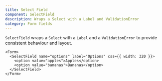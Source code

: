 ```yaml
---
title: Select Field
component: SelectField
description: Wraps a Select with a Label and ValidationError
category: Form fields
---
```


`SelectField` wraps a `Select` with a `Label` and a `ValidationError` to provide consistent behaviour and layout.

```tsx preview
<Form>
  <SelectField name="options" label="Options" css={{ width: 320 }}>
    <option value="apples">Apples</option>
    <option value="bananas">Bananas</option>
  </SelectField>
</Form>
```
